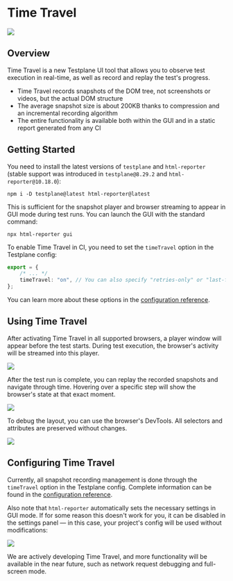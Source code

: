 
# Time Travel

![](/img/docs/guides/time-travel-demo.gif)

## Overview

Time Travel is a new Testplane UI tool that allows you to observe test execution in real-time, as well as record and replay the test's progress.

-   Time Travel records snapshots of the DOM tree, not screenshots or videos, but the actual DOM structure
-   The average snapshot size is about 200KB thanks to compression and an incremental recording algorithm
-   The entire functionality is available both within the GUI and in a static report generated from any CI

## Getting Started

You need to install the latest versions of `testplane` and `html-reporter` (stable support was introduced in `testplane@8.29.2` and `html-reporter@10.18.0`):

```shell
npm i -D testplane@latest html-reporter@latest
```

This is sufficient for the snapshot player and browser streaming to appear in GUI mode during test runs. You can launch the GUI with the standard command:

```shell
npx html-reporter gui
```

To enable Time Travel in CI, you need to set the `timeTravel` option in the Testplane config:

```typescript
export = {
    /* ... */
    timeTravel: "on", // You can also specify "retries-only" or "last-failed-run"
};
```

You can learn more about these options in the [configuration reference][config-reference].

## Using Time Travel

After activating Time Travel in all supported browsers, a player window will appear before the test starts. During test execution, the browser's activity will be streamed into this player.

![](/img/docs/guides/time-travel-live.png)

After the test run is complete, you can replay the recorded snapshots and navigate through time. Hovering over a specific step will show the browser's state at that exact moment.

![](/img/docs/guides/time-travel-recording.png)

To debug the layout, you can use the browser's DevTools. All selectors and attributes are preserved without changes.

![](/img/docs/guides/time-travel-debug.png)

## Configuring Time Travel

Currently, all snapshot recording management is done through the `timeTravel` option in the Testplane config. Complete information can be found in the [configuration reference][config-reference].

Also note that `html-reporter` automatically sets the necessary settings in GUI mode.
If for some reason this doesn't work for you, it can be disabled in the settings panel — in this case, your project's config will be used without modifications:

![](/img/docs/guides/time-travel-ui-settings.png)

<Admonition type="info">
    We are actively developing Time Travel, and more functionality will be available in the near
    future, such as network request debugging and full-screen mode.
</Admonition>

[config-reference]: ../../config/browsers#time_travel
